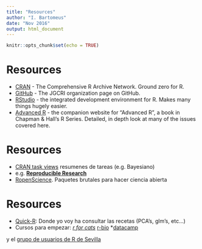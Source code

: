 ```yaml
---
title: "Resources"
author: "I. Bartomeus"
date: "Nov 2016"
output: html_document
---
```


```r
knitr::opts_chunk$set(echo = TRUE)
```
Resources
========================================================
  
* [CRAN](http://cran.r-project.org) - The Comprehensive R Archive Network. Ground zero for R.
* [GitHub](https://github.com/JGCRI) - The JGCRI organization page on GitHub.
* [RStudio](http://www.rstudio.com) - the integrated development environment for R. Makes many things hugely easier.
* [Advanced R](http://adv-r.had.co.nz) - the companion website for “Advanced R”, a book in Chapman & Hall’s R Series. Detailed, in depth look at many of the issues covered here.


Resources
========================================================
  
- [CRAN task views](https://cran.r-project.org/web/views/) resumenes de tareas (e.g. Bayesiano)
- e.g. [**Reproducible Research**](http://cran.r-project.org/web/views/ReproducibleResearch.html)
- [RopenScience](https://ropensci.org/). Paquetes brutales para hacer ciencia abierta


Resources
========================================================

- [Quick-R](http://www.statmethods.net/): Donde yo voy ha consultar las recetas (PCA's, glm's, etc...)
- Cursos para empezar:
  *[r for cats](http://rforcats.net/)
  *[r-bio](http://r-bio.github.io/01-intro-R/)
  *[datacamp](https://www.datacamp.com/courses/free-introduction-to-r?utm_source=blog_launch_new_intro&utm_medium=blog&utm_campaign=launch_new_intro)
  
y el [grupo de usuarios de R de Sevilla](https://sevillarusers.wordpress.com)
